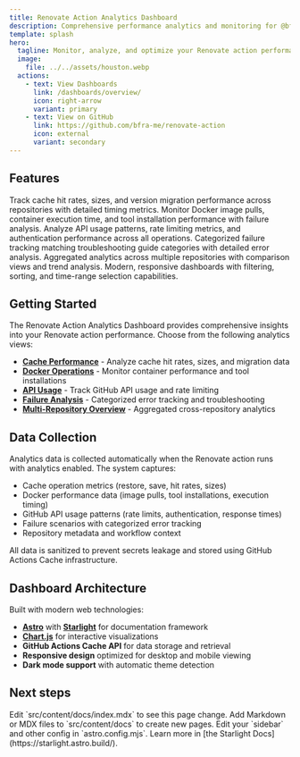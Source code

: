 ```yaml
---
title: Renovate Action Analytics Dashboard
description: Comprehensive performance analytics and monitoring for @bfra.me/renovate-action execution across repositories
template: splash
hero:
  tagline: Monitor, analyze, and optimize your Renovate action performance with comprehensive analytics dashboards
  image:
    file: ../../assets/houston.webp
  actions:
    - text: View Dashboards
      link: /dashboards/overview/
      icon: right-arrow
      variant: primary
    - text: View on GitHub
      link: https://github.com/bfra-me/renovate-action
      icon: external
      variant: secondary
---
```



## Features

<CardGrid>
  <Card title="Cache Performance Analytics" icon="open-book">
    Track cache hit rates, sizes, and version migration performance across repositories with detailed timing metrics.
  </Card>
  <Card title="Docker Operations Monitoring" icon="setting">
    Monitor Docker image pulls, container execution time, and tool installation performance with failure analysis.
  </Card>
  <Card title="GitHub API Usage Tracking" icon="github">
    Analyze API usage patterns, rate limiting metrics, and authentication performance across all operations.
  </Card>
  <Card title="Failure Scenario Analysis" icon="warning">
    Categorized failure tracking matching troubleshooting guide categories with detailed error analysis.
  </Card>
  <Card title="Multi-Repository Overview" icon="document">
    Aggregated analytics across multiple repositories with comparison views and trend analysis.
  </Card>
  <Card title="Interactive Dashboards" icon="approve-check">
    Modern, responsive dashboards with filtering, sorting, and time-range selection capabilities.
  </Card>
</CardGrid>

## Getting Started

The Renovate Action Analytics Dashboard provides comprehensive insights into your Renovate action performance. Choose from the following analytics views:

- **[Cache Performance](/dashboards/cache/)** - Analyze cache hit rates, sizes, and migration data
- **[Docker Operations](/dashboards/docker/)** - Monitor container performance and tool installations
- **[API Usage](/dashboards/api/)** - Track GitHub API usage and rate limiting
- **[Failure Analysis](/dashboards/failures/)** - Categorized error tracking and troubleshooting
- **[Multi-Repository Overview](/dashboards/overview/)** - Aggregated cross-repository analytics

## Data Collection

Analytics data is collected automatically when the Renovate action runs with analytics enabled. The system captures:

- Cache operation metrics (restore, save, hit rates, sizes)
- Docker performance data (image pulls, tool installations, execution timing)
- GitHub API usage patterns (rate limits, authentication, response times)
- Failure scenarios with categorized error tracking
- Repository metadata and workflow context

All data is sanitized to prevent secrets leakage and stored using GitHub Actions Cache infrastructure.

## Dashboard Architecture

Built with modern web technologies:

- **[Astro](https://astro.build/)** with **[Starlight](https://starlight.astro.build/)** for documentation framework
- **[Chart.js](https://www.chartjs.org/)** for interactive visualizations
- **GitHub Actions Cache API** for data storage and retrieval
- **Responsive design** optimized for desktop and mobile viewing
- **Dark mode support** with automatic theme detection


## Next steps

<CardGrid stagger>
	<Card title="Update content" icon="pencil">
		Edit `src/content/docs/index.mdx` to see this page change.
	</Card>
	<Card title="Add new content" icon="add-document">
		Add Markdown or MDX files to `src/content/docs` to create new pages.
	</Card>
	<Card title="Configure your site" icon="setting">
		Edit your `sidebar` and other config in `astro.config.mjs`.
	</Card>
	<Card title="Read the docs" icon="open-book">
		Learn more in [the Starlight Docs](https://starlight.astro.build/).
	</Card>
</CardGrid>
